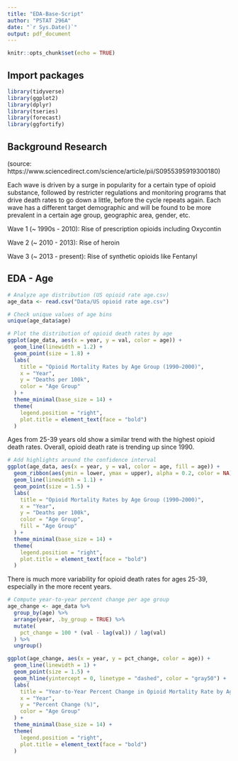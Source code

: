 ```yaml
---
title: "EDA-Base-Script"
author: "PSTAT 296A"
date: "`r Sys.Date()`"
output: pdf_document
---
```


```r
knitr::opts_chunk$set(echo = TRUE)
```

## Import packages
```r
library(tidyverse)
library(ggplot2)
library(dplyr)
library(tseries)
library(forecast)
library(ggfortify)
```

## Background Research
(source: https://www.sciencedirect.com/science/article/pii/S0955395919300180)

Each wave is driven by a surge in popularity for a certain type of opioid substance, followed by restricter regulations and monitoring programs that drive death rates to go down a little, before the cycle repeats again. Each wave has a different target demographic and will be found to be more prevalent in a certain age group, geographic area, gender, etc.

Wave 1 (~ 1990s - 2010): Rise of prescription opioids including Oxycontin

Wave 2 (~ 2010 - 2013): Rise of heroin

Wave 3 (~ 2013 - present): Rise of synthetic opioids like Fentanyl


## EDA - Age 
```r
# Analyze age distribution (US opioid rate age.csv)
age_data <- read.csv("Data/US opioid rate age.csv")

# Check unique values of age bins
unique(age_data$age)
```

```r
# Plot the distribution of opioid death rates by age
ggplot(age_data, aes(x = year, y = val, color = age)) +
  geom_line(linewidth = 1.2) +
  geom_point(size = 1.8) +
  labs(
    title = "Opioid Mortality Rates by Age Group (1990–2000)",
    x = "Year",
    y = "Deaths per 100k",
    color = "Age Group"
  ) +
  theme_minimal(base_size = 14) +
  theme(
    legend.position = "right",
    plot.title = element_text(face = "bold")
  )
```

Ages from 25-39 years old show a similar trend with the highest opioid death rates. Overall, opioid death rate is trending up since 1990.


```r
# Add highlights around the confidence interval
ggplot(age_data, aes(x = year, y = val, color = age, fill = age)) +
  geom_ribbon(aes(ymin = lower, ymax = upper), alpha = 0.2, color = NA) +  
  geom_line(linewidth = 1.1) +                                                    
  geom_point(size = 1.5) +
  labs(
    title = "Opioid Mortality Rates by Age Group (1990–2000)",
    x = "Year",
    y = "Deaths per 100k",
    color = "Age Group",
    fill = "Age Group"
  ) +
  theme_minimal(base_size = 14) +
  theme(
    legend.position = "right",
    plot.title = element_text(face = "bold")
  )
```

There is much more variability for opioid death rates for ages 25-39, especially in the more recent years.

```r
# Compute year-to-year percent change per age group
age_change <- age_data %>%
  group_by(age) %>%
  arrange(year, .by_group = TRUE) %>%
  mutate(
    pct_change = 100 * (val - lag(val)) / lag(val)
  ) %>%
  ungroup()

ggplot(age_change, aes(x = year, y = pct_change, color = age)) +
  geom_line(linewidth = 1) +
  geom_point(size = 1.5) +
  geom_hline(yintercept = 0, linetype = "dashed", color = "gray50") +
  labs(
    title = "Year-to-Year Percent Change in Opioid Mortality Rate by Age Group",
    x = "Year",
    y = "Percent Change (%)",
    color = "Age Group"
  ) +
  theme_minimal(base_size = 14) +
  theme(
    legend.position = "right",
    plot.title = element_text(face = "bold")
  )
```